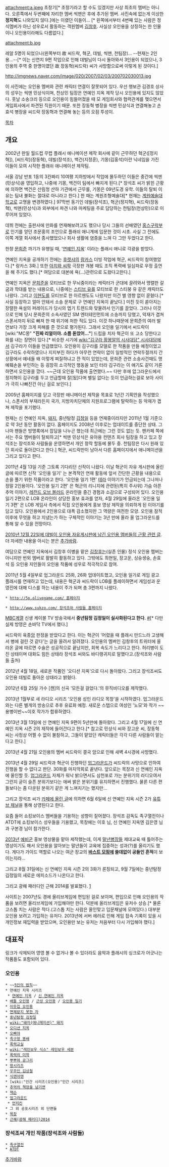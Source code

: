 attachment:a.jpeg
초창기[* 초창기라고 할 수도 있겠지만 사상 최초의 멤버는 아니다. 오른쪽에서 두번째에 자리한 멤버 씩맨은 후에 추가된 멤버. 사진속에 없는게 이상한 '''정지혁'''도 나와있지 않다.]에는 이랬던 이들이... [* 왼쪽에서부터 4번째 있는 사람은 정식멤버가 아닌 성우로서 활동하는 객원멤버 [[김창후]]. 사실상 오인용을 상징하는 한 인물이니 오인용이라해도 다름없다.]

attachment:b.jpg

레알 5명이 되었으나(왼쪽부터 故 씨드락, 혁군, 데빌, 씩맨, 천팀장)... --현재는 2인용...--[* 이는 신연지 9편 작업으로 인해 데빌님이 다시 돌아와서 3인용이 되었으나, 3인용의 주역 중 한명이였던 故 장동혁(씨드락) 씨가 사망함으로써 이렇게 된 것이다.]

http://imgnews.naver.com/image/020/2007/02/03/200702030013.jpg

이 사진에는 오인용 멤버와 관련 캐릭터 연결이 잘못되어 있다. 우선 행보관 김경호 상사의 성우는 씩맨 민상식이며, 천상민 팀장은 연예인 지옥 제작 당시 오인용에 있지도 않았다. 훗날 소송크리 등으로 오인용이 힘들어졌을 때 모 게임회사와 협력관계를 맺으면서 게임회사에서 파견된 직원이기 때문. 또한 장동혁 병장을 씩맨 민상식과 연결해놓고 손효석 병장을 씨드락 장동혁과 연결해 놓는 등의 오점 투성이.

[[목차]]

== 개요 ==
2002년 한일 월드컵 무렵 플래시 애니메이션 제작 회사에 같이 근무하던 혁군([정지혁]), [씨드락](장동혁), 데빌(장석조), 백건(지정훈), 기몽(김홍석)이란 닉네임을 가진 이들이 모여 시작한 플래쉬 애니메이션 제작팀.

서울 강남 반포 1동의 3칸짜리 10여평 지하방에서 작업에 몰두하던 이들은 중간에 씩맨(민상식)을 영입하고, 나중에 기몽, 백건이 팀에서 빠지게 된다.[* 장석조 씨가 밝힌 근황에 의하면 백건은 산림청 산하 기관에서 근무를, 기몽은 09년도경 유학. 이들의 탈퇴 이유는 팀내 불화는 절대로 아니라고 한다.] 한 때는 계원조형예술대[* 현재는 [[계원예술대학교]]로 교명을 변경하였다.] 97학번 동기인 데빌(장석조), 혁군(정지혁), 씨드락(장동혁), 씩맨(민상식)과 외부에서 파견 나와 마케팅을 주로 담당하는 천팀장(천상민)으로 이루어져 있었다.

데뷔 전에는 출판사에 만화를 연재해보려고도 했으나 당시 그들의 선배였던 [[홍스구락부]]로 인기를 얻던 조문홍의 조언으로 플래쉬 애니계에 입문한 것이 시초. 사실 그 전에도 이쪽 계열 회사에서 종사했었으나 회사 생활에 염증을 느껴 다 그만 두었다고 한다.

한창 [[문희준]] 까기가 유행일 때, '[[연예인 지옥]]' 이라는 플래시 애니로 각광을 받았다.

연예인 지옥을 공개하기 전에는 [[후렛샤]]의 [[랑카스]] 더빙 작업에 혁군, 씨드락이 참여했었다.[* 랑카스 3화.] 또한 [[아치와 씨팍]] 극장판 개봉 때도 조직 폭력배 일심파로 우정 출연을 해 주기도 했다.[* 여담으로 대본에 욕(...)관련으로 도왔다고한다.]

연예인 지옥은 [[문희준]]을 모티브로 한 무뇌중이라는 캐릭터가 군대에 끌려와서 맹렬한 갈굼과 학대를 받는 내용으로, 나중에는 [[스티브 유]]를 모티브로 한 스티붕 유 같은 캐릭터도 나왔다. 그리고 [[이현도]]를 모티브로 한 아르헨도도 나왔지만 이건 별 영향 없이 묻혔다.[* 사실 등장하고 얼마 안돼서 소송 문제로 구 연예인 지옥이 끝났다.] 미친 듯이 쏟아지는 장렬한 욕설의 퍼레이드가 당시의 엽기 트렌드와 맞물려서 인기를 끌었다. 그러나 이것으로 인해 당시 문희준의 소속사였던 SM 엔터테인먼트에 소송까지 당했고, 악재가 겹쳐 스폰서까지 뒤로 빠져 한 때 위기에 처한 적도 있다. 이것 하나때문에 문희준의 여러 발언보다 가장 크게 피해를 준 것으로 평가된다. 그래서 오인용 일기에서 씨드락이 [wiki:"MC몽" '''"진짜 리얼이야. 소름 돋았어..."'''] 드립을 치자 혁군이 또 고소 당한다고 화를 내는 장면이 있다.[* 비슷한 시기에 [[wiki:"김구라 황봉알의 시사대담" 시사대담]]에서 김구라가 이들을 언급했었다. 오인용이 김구라를 모델로 한 작품을 만들 예정이었고 김구라도 수락하였으나 지지부진 하다가 아무런 연락이 없이 일방적인 연락두절까지 간 상황에서 얘네들 왜 이렇게 찌질하냐고 깐 적이 있었는데, 문희준 관련 소송사건때도 명예훼손을 부인하는 등 굉장히 소극적인 행동을 보인 터라 김구라는 이 얘기도 같이 거론하면서 오인용을 깠다. ~~근데 오인용 작품에 출연했다.~~ 다만 후에 압그라운드에서 정지혁이 김구라를 두고 언급할때 잘[됬]다며 별일 없다는 듯이 언급하는걸로 보아 사이가 극히 나빠진건 아닌 걸로 보인다.]

2005년 홈페이지를 닫고 극장판 애니메이션 제작을 목표로 1년간 기획안을 작성했으나, 스폰서의 부재라든지 국가, 지방자치단체의 지원프로그램에 탈락하는 등 악재가 겹쳐 제작을 포기했다.

현재는 신 연예인 지옥, [[돼지]], 중년탐정 [[김정일]] 등을 연재중이라지만 2011년 1월 기준으로 약 3년 동안 활동이 없다. 홈페이지도 2008년 이후로는 업데이트를 중단한 상태. 그나마 팬들은 방명록에서 잡담을 나누곤 했는데 최근에는 그런 것도 없는 듯. 팬카페 쪽에서는 주요 멤버들이 탈퇴하고[* 씩맨 민상식은 유아용 컨텐츠 회사 팀장을 하고 있고 장석조는 장석조와 사람들을 운영하면서 개인 창작 할동에 몰두 중. 천팀장은 다시 원래 있던 회사로 돌아갔다고 한다.] 혁군, 씨드락만이 남아서 다른 홈페이지에서 애니메이션을 그리고 있다고 한다.

2011년 4월 13일 기준 그토록 기다리던 신작이 나왔다. 이날 혁군이 자유 게시판에 올린 글에 따르면 신작 '오인용 일기' 는 본격적인 연재 활동에 앞서 간단한 근황을 내용으로 손을 풀기 위한 작품이라고 한다. '오인용 일기 1편' [[테라]] 이야기가 언급되는데 그나저나 정말 2인용이다. '오인용 일기 2편' 은 혁군의 리니지에 관련된(특히 주사위) 가슴 아픈 추억 이야기, [[레전드 오브 블러드]] 온라인을 즐긴 경험과 소감으로 구성되어 있다. 오인용 일기 2편으로 LOB 온라인이 상당한 홍보 효과를 얻자, 4월 29일에 올라온 '오인용 일기 3편' 은 LOB 게임사 측에서 직접 오인용에게 홍보 영상 제작을 의뢰하게 된 이야기를 담고 있다. 오인용에서 2인용으로 대폭 감소했지만 그 역량은 여전한 모양. 오인용 잠적 이후에 무엇을 하고 지냈는가 하는 구체적인 이야기는 3년 만에 올라 올 업그라운드를 통해 알 수 있을 전망이다.

[http://5p.olivegame.com/community/view.jump?bd_idx=5&page=1&uid=4737&search_order=&word=&cid= 2010년 12월 22일에 데빌이 오인용 자유게시판에 남긴 오인용 멤버들의 근황 관련 글]. 더 자세한 내용을 아시는 분은 [[추가바람]].

여담으로 연예인 지옥에서 김창후 이병을 맡은 [[김창후]]는(실존 인물) 정식 오인용 멤버는 아니지만 번외 멤버로 활발히 활동하고 있다. 그밖에도 최현일, 장고운, 싱숭생숭, 손효석 등 오인용 지인들이 오인용 작품에 성우로 적극적으로 참여.

2011년 5월 4일부로  업그라운드 25화, 26화 업데이트했고, 오인용 일기로 게임 광고 플래시를 연재하고 있는데, 내용은 혁군과 씨드락이 LOB를 플레이하면서 게임성과 운영진에 대해 디스를 하는 내용이 주가 되며 총 3편까지 나왔다.

 * [[http://5p.olivegame.com/ 홈페이지]]

 * [[http://www.sukzo.com/ 장석조와 사람들 홈페이지]]

[[MBC]]계열 신생 케이블 TV 방송국에서 '''중년탐정 김정일이 실사화된다고 한다.''' [http://ruliweb.daum.net/ruliboard/read.htm?num=8800&table=ani_info&main=ani #][* 다만 실제 방영은 손바닥 TV에서 했다.]

씨드락이 육종[[암]] 판정을 받았다고 한다. 이는 혁군이 '어렸을 때 플래시 만드느라 고생해서 병에 걸린 것 같다'는 글을 올려서 알려졌다. 오인용의 멤버인 김창후의 트위터에 올라온 글에 따르면 수술은 성공적으로 끝났지만, 회복 속도가 느리다고 한다. 허리병이 도진 상태이며 대화도 힘든 상태라 장석조 씨와도 바디랭귀지로 말했다고.(장석조와 사람들 출처)

2012년 4월 18일, 새로운 작품인 '오디션 지옥'으로 다시 돌아왔다. 그리고 장석조씨도 오인용 데빌로 돌아온 상태라고 밝혔다.

2012년 6월 25일 가수 [캔]의 신곡 '모든걸 걸었다.'의 뮤직비디오를 제작했다. 

2013년 1월부로 새 라디오 시리즈 '오인용 성인 라디오 목창'을 시작하였다. 업그라운드와는 다른 별개의 방송으로 추후 유료화 예정.
새로운 스탭으로 여성인 '노모'와 작가 ~~용병이반~~이호 작가가 합류하였다.

2013년 3월 13일에 신 연예인 지옥 9편이 5년만에 돌아왔다. 그리고 4월 17일에 신 연예인 지옥 시즌 2의 제작에 들어간다고 한다.[* 참고로 민상식 씨와 장고운 씨, 장동혁 씨는 사정상 어쩔 수 없이 불참하고, 그들이 맡았던 캐릭터들은 각각 다른 사람들이 맡는다고 한다.]

2013년 4월 21일 오인용의 멤버 씨드락이 결국 암으로 인해 새벽 4시경에 사망했다.

2013년 4월 29일 씨드락과 혁군이 진행하던 [[업그라운드]]가 씨드락의 사망으로 인하여 진행을 할 수 없다고 판단. 30화를 마지막회로 끝낸다. 앞으로는 목창과 신 연예인 지옥에 올인할 듯. [[업그라운드]] 자체가 워낙 밝으면서도 삼천포로 가는 분위기의 라디오여서 그런지 굳이 슬픈 분위기보다는 애써 밝은 분위기를 유지하면서 진행했다. 물론 다른 편들보다는 좀 다운된 분위기 같은 게 느껴지기는 했지만...

그리고 장석조 씨가 [http://cafe.naver.com/sukzo/2130 카페에 올린 글]에 의하면 6월 6일에 신 연예인 지옥 시즌 2가 [http://www.youtube.com/user/team5p 유튜브 채널]을 통해 상영된다고 한다.

요즘 들어 쇼킹보이스 멤버들을 기용하는 성향이 짙어졌다. 장석조 감독도 족구열전이나 ATDT에 쇼킹보이스 성우들을 기용했고, 목창에는 이호 님, 신 연예인 지옥엔 김은영 님과 구본경 님이 참가한다.

[[2013년]] [[예비군]] 홍보 영상물을 맡아 제작했는데, 이게 [[말년병장]]들 제대교육 때 틀어주는 영상이기도 해서 오인용을 알아보는 말년들이 교육에 집중하는 성과(?)를 올리기도 했다. 게다가 가이드 역할로 나오는 여군 장교의 '''[[바스트 모핑]]에 쓸데없이 공들인 흔적'''이 보이는지라...

그리고 8월 31일에는 신 연예인 지옥 시즌 2의 3화가 론칭되고, 9월 7일에는 중년탐정 김정일의 새로운 에피소드가 나온다고 한다.

그리고 광해 패러디인 근해 2014를 발표했다. [http://www.youtube.com/watch?v=leyA_HshmDI]

사이트는 2007년도 경에 올리브게임에 편입된 걸로 보이며, 편입으로 인해 오인용의 작품을 보려면 올리브게임에 가입해야만 한다. 덕분에 올리브게임은 유저수 상승.[* 물론 고스톱 치는 사람은 적다.(고스톱 치는 사람은 올인맞고 입문채널에 모여있다.) 대부분 오인용 보려고 가입하는 유저다. 2013년에 서버 에러로 인해 게임 접속 기록이 있을 시 개인정보 재입력을 받았으며, 오인용만 보는 유저는 처음부터 다시 가입해야 했다.]

== 대표작 ==
링크가 삭제되어 영영 볼 수 없거나 볼 수 있더라도 음악과 플래시의 싱크로가 어긋나는 작품들도 포함되어 있다.

=== 오인용 ===
 * ~~[[5인의 법칙]]~~
 * 연예인 지옥 시리즈
  * [[연예인 지옥]] / [[신 연예인 지옥]]
 * [[배틀 오인용]] / [[근성 오인용]] / [[오인용 일기]]
 * [[이웃집 오인용]]
 * [[면제받지 못한 자]]
 * [[중년탐정 김정일]]
 * [[wiki:"돼지(애니메이션)" 돼지]]
 * [[오디션 지옥]]
 * [[오빠야]]
 * [[족구왕 똥배]]
 * [[폭력교실]]
 * [[wiki:"레인보우 식스" 레인보우 세븐]]
 * [[폭력의 미학]]
 * [[뿌뿌와 공그리]]
 * [[왕시리즈]]
 * [[우주인 김상철]]
 * [[식맨아맨]]
 * [wiki:"인간 시리즈(오인용)"인간 시리즈]
 * [[추억의 책장을 넘기면]] 
 * [[잭슨]]
 * [[업그라운드]]
  * [[먼치킨]]
 * 그 외 공포시리즈 외 단편들
 * [[목창]]
 * [[근혜(광해 패러디)2014]]

=== 장석조씨 개인 작품(장석조와 사람들) ===
 * [[족구열전]]
 * [[ATDT]]

[[추가바람]]
